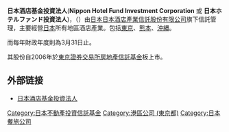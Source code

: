 '''日本酒店基金投資法人'''('''Nippon Hotel Fund Investment Corporation''' 或 '''日本ホテルファンド投資法人''')，（{{tyo|8985}}）由[[日本|日本]][[日本酒店產業信託股份有限公司|日本酒店產業信託股份有限公司]]旗下信託管理，主要經營[[日本|日本]]所有地區酒店產業。包括[[東京|東京]]、[[熊本縣|熊本]]、[[沖縄|沖縄]]。

而每年財政年度則為3月31日止。

其股份自2006年於[[東京證券交易所|東京證券交易所]][[房地產信託基金|房地產信託基金]]板上市。

== 外部链接 ==
*[https://web.archive.org/web/20110829041934/http://www.nhf-reit.co.jp/ 日本酒店基金投資法人]

[[Category:日本不動產投資信託基金|Category:日本不動產投資信託基金]]
[[Category:港區公司_(東京都)|Category:港區公司 (東京都)]]
[[Category:日本餐旅公司|Category:日本餐旅公司]]